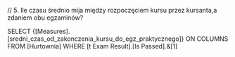 // 5. Ile czasu średnio mija między rozpoczęciem kursu przez kursanta,a zdaniem obu egzaminów?


SELECT
	{[Measures].[sredni_czas_od_zakonczenia_kursu_do_egz_praktycznego]} ON COLUMNS
FROM 
	[Hurtownia]
WHERE
	[t Exam Result].[Is Passed].&[1]
